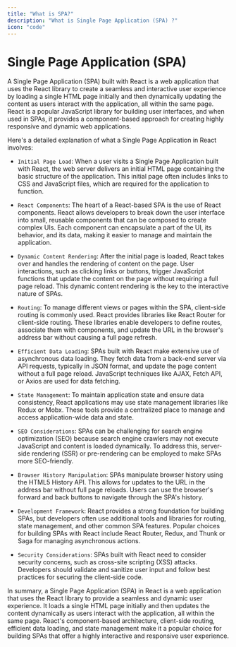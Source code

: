 ```yaml
---
title: "What is SPA?"
description: "What is Single Page Application (SPA) ?"
icon: "code"
---
```


# Single Page Application (SPA)

A Single Page Application (SPA) built with React is a web application that uses the React library to create a seamless and interactive user experience by loading a single HTML page initially and then dynamically updating the content as users interact with the application, all within the same page. React is a popular JavaScript library for building user interfaces, and when used in SPAs, it provides a component-based approach for creating highly responsive and dynamic web applications.

Here's a detailed explanation of what a Single Page Application in React involves:

- `Initial Page Load`: When a user visits a Single Page Application built with React, the web server delivers an initial HTML page containing the basic structure of the application. This initial page often includes links to CSS and JavaScript files, which are required for the application to function.

- `React Components`: The heart of a React-based SPA is the use of React components. React allows developers to break down the user interface into small, reusable components that can be composed to create complex UIs. Each component can encapsulate a part of the UI, its behavior, and its data, making it easier to manage and maintain the application.

- `Dynamic Content Rendering`: After the initial page is loaded, React takes over and handles the rendering of content on the page. User interactions, such as clicking links or buttons, trigger JavaScript functions that update the content on the page without requiring a full page reload. This dynamic content rendering is the key to the interactive nature of SPAs.

- `Routing`: To manage different views or pages within the SPA, client-side routing is commonly used. React provides libraries like React Router for client-side routing. These libraries enable developers to define routes, associate them with components, and update the URL in the browser's address bar without causing a full page refresh.

- `Efficient Data Loading`: SPAs built with React make extensive use of asynchronous data loading. They fetch data from a back-end server via API requests, typically in JSON format, and update the page content without a full page reload. JavaScript techniques like AJAX, Fetch API, or Axios are used for data fetching.

- `State Management`: To maintain application state and ensure data consistency, React applications may use state management libraries like Redux or Mobx. These tools provide a centralized place to manage and access application-wide data and state.

- `SEO Considerations`: SPAs can be challenging for search engine optimization (SEO) because search engine crawlers may not execute JavaScript and content is loaded dynamically. To address this, server-side rendering (SSR) or pre-rendering can be employed to make SPAs more SEO-friendly.

- `Browser History Manipulation`: SPAs manipulate browser history using the HTML5 History API. This allows for updates to the URL in the address bar without full page reloads. Users can use the browser's forward and back buttons to navigate through the SPA's history.

- `Development Framework`: React provides a strong foundation for building SPAs, but developers often use additional tools and libraries for routing, state management, and other common SPA features. Popular choices for building SPAs with React include React Router, Redux, and Thunk or Saga for managing asynchronous actions.

- `Security Considerations`: SPAs built with React need to consider security concerns, such as cross-site scripting (XSS) attacks. Developers should validate and sanitize user input and follow best practices for securing the client-side code.

In summary, a Single Page Application (SPA) in React is a web application that uses the React library to provide a seamless and dynamic user experience. It loads a single HTML page initially and then updates the content dynamically as users interact with the application, all within the same page. React's component-based architecture, client-side routing, efficient data loading, and state management make it a popular choice for building SPAs that offer a highly interactive and responsive user experience.
